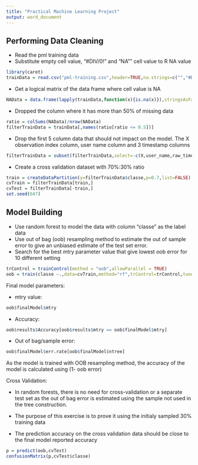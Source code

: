 ```yaml
---
title: "Practical Machine Learning Project"
output: word_document
---
```


Performing Data Cleaning
--------------------------
- Read the pml training data 
- Substitute empty cell value, "#DIV/0!" and "NA"" cell value to R NA value
```r
library(caret)
trainData = read.csv("pml-training.csv",header=TRUE,na.strings=c("","#DIV/0!","NA"))
```
- Get a logical matrix of the data frame where cell value is NA 
```r
NAData = data.frame(lapply(trainData,function(x){is.na(x)}),stringsAsFactors=FALSE)
```
- Dropped the column where it has more than 50% of missing data
```r
ratio = colSums(NAData)/nrow(NAData)
filterTrainData = trainData[,names(ratio[ratio <= 0.5])]
```
- Drop the first 5 column data that should not impact on the model. The X observation index column, user name column and 3 timestamp columns
```r
filterTrainData = subset(filterTrainData,select=-c(X,user_name,raw_timestamp_part_1,raw_timestamp_part_2,cvtd_timestamp))
```
- Create a cross validation dataset with 70%:30% ratio
```r
train = createDataPartition(y=filterTrainData$classe,p=0.7,list=FALSE)
cvTrain = filterTrainData[train,]
cvTest = filterTrainData[-train,]
set.seed(647)
```

Model Building
--------------
- Use random forest to model the data with column "classe" as the label data
- Use out of bag (oob) resampling method to estimate the out of sample error to give an unbiased estimate of the test set error.
- Search for the best mtry parameter value that give lowest oob error for 10 different setting  
```r
trControl = trainControl(method = "oob",allowParallel = TRUE)
oob = train(classe ~.,data=cvTrain,method="rf",trControl=trControl,tuneLength=10,verbose=TRUE)
```
Final model parameters:

- mtry value:
```r
oob$finalModel$mtry
```
- Accuracy:
```r
oob$results$Accuracy[oob$results$mtry == oob$finalModel$mtry]
```
- Out of bag/sample error:
```r
oob$finalModel$err.rate[oob$finalModel$ntree]
```
As the model is trained with OOB resampling method, the accuracy of the model is calculated using (1- oob error)

Cross Validation:

- In random forests, there is no need for cross-validation or a separate test set as the out of bag error is estimated using the sample not used in the tree construction.

- The purpose of this exercise is to prove it using the initialy sampled 30% training data
- The prediction accuracy on the cross validation data should be close to the final model reported accuracy
```r
p = predict(oob,cvTest)
confusionMatrix(p,cvTest$classe)
```

